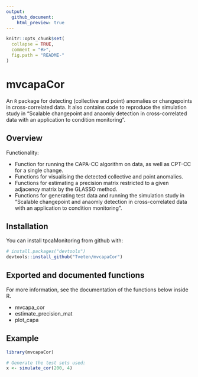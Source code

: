 ```yaml
---
output:
  github_document:
    html_preview: true
---
```


<!-- README.md is generated from README.Rmd. Please edit that file -->

```r
knitr::opts_chunk$set(
  collapse = TRUE,
  comment = "#>",
  fig.path = "README-"
)
```

# mvcapaCor
An `R` package for detecting (collective and point) anomalies or changepoints in cross-correlated data.
It also contains code to reproduce the simulation study in "Scalable changepoint and anaomly detection in cross-correlated data with an application to condition monitoring".

## Overview
Functionality:

* Function for running the CAPA-CC algorithm on data, as well as CPT-CC for a single change.
* Functions for visualising the detected collective and point anomalies.
* Functions for estimating a precision matrix restricted to a given adjacency matrix by the GLASSO method.
* Functions for generating test data and running the simulation study in "Scalable changepoint and anaomly detection in cross-correlated data with an application to condition monitoring".

## Installation

You can install tpcaMonitoring from github with:

```r
# install.packages("devtools")
devtools::install_github("Tveten/mvcapaCor")
```

## Exported and documented functions
For more information, see the documentation of the functions below inside R.

* mvcapa_cor
* estimate_precision_mat
* plot_capa

## Example

```r
library(mvcapaCor)

# Generate the test sets used:
x <- simulate_cor(200, 4)
```
